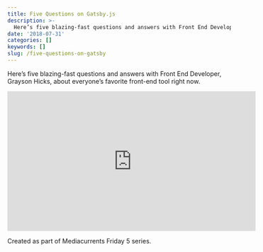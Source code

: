 ```yaml
---
title: Five Questions on Gatsby.js
description: >-
  Here’s five blazing-fast questions and answers with Front End Developer, Grayson Hicks, about everyone’s favorite front-end tool right now.
date: '2018-07-31'
categories: []
keywords: []
slug: /five-questions-on-gatsby
---
```


Here’s five blazing-fast questions and answers with Front End Developer, Grayson Hicks, about everyone’s favorite front-end tool right now.

<iframe
  width="560"
  height="315"
  src="https://www.youtube.com/embed/SN1i8-kJYg0"
  frameBorder="0"
  allow="accelerometer; autoplay; encrypted-media; gyroscope; picture-in-picture"
  allowfullscreen
></iframe>

Created as part of Mediacurrents Friday 5 series.

